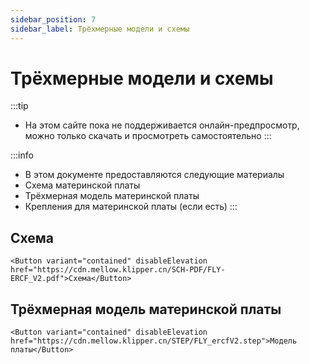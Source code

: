 ```yaml
---
sidebar_position: 7
sidebar_label: Трёхмерные модели и схемы
---
```





# Трёхмерные модели и схемы


:::tip
* На этом сайте пока не поддерживается онлайн-предпросмотр, можно только скачать и просмотреть самостоятельно
:::

:::info
* В этом документе предоставляются следующие материалы
* Схема материнской платы
* Трёхмерная модель материнской платы
* Крепления для материнской платы (если есть)
:::

## Схема

    <Button variant="contained" disableElevation href="https://cdn.mellow.klipper.cn/SCH-PDF/FLY-ERCF_V2.pdf">Схема</Button>


## Трёхмерная модель материнской платы

    <Button variant="contained" disableElevation href="https://cdn.mellow.klipper.cn/STEP/FLY_ercfV2.step">Модель платы</Button>
